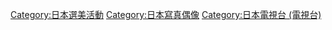 {{catmore}}

[[Category:日本選美活動|Category:日本選美活動]]
[[Category:日本寫真偶像|Category:日本寫真偶像]]
[[Category:日本電視台_(電視台)|Category:日本電視台 (電視台)]]